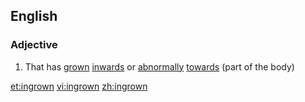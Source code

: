 ==English==

===Adjective===
{{en-adj}}

# That has [[grown]] [[inwards]] or [[abnormally]] [[towards]] (part of the body)

[[et:ingrown]]
[[vi:ingrown]]
[[zh:ingrown]]